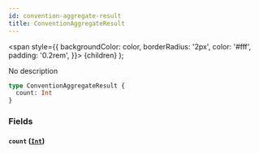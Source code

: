 ```yaml
---
id: convention-aggregate-result
title: ConventionAggregateResult
---
```


<span
style={{
      backgroundColor: color,
      borderRadius: '2px',
      color: '#fff',
      padding: '0.2rem',
    }}>
{children}
</span>
);

No description

```graphql
type ConventionAggregateResult {
  count: Int
}
```

### Fields

#### `count` ([`Int`](/docs/schema/scalars/int))
